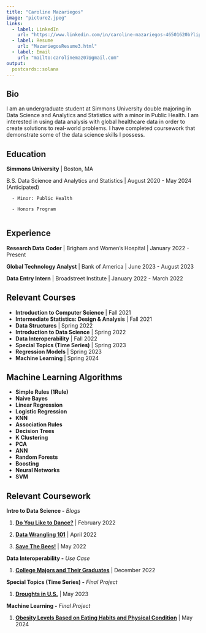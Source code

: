 ```yaml
---
title: "Caroline Mazariegos"
image: "picture2.jpeg"
links:
  - label: LinkedIn
    url: "https://www.linkedin.com/in/caroline-mazariegos-46501620b?lipi=urn%3Ali%3Apage%3Ad_flagship3_profile_view_base_contact_details%3BoBa54IjSQ2eTUR8eJhtRuQ%3D%3D"
  - label: Resume
    url: "MazariegosResume3.html" 
  - label: Email
    url: "mailto:carolinemaz07@gmail.com"
output:
  postcards::solana
---
```


## Bio

I am an undergraduate student at Simmons University double majoring in Data Science and Analytics and Statistics with a minor in Public Health. I am interested in using data analysis with global healthcare data in order to create solutions to real-world problems. I have completed coursework that demonstrate some of the data science skills I possess.

## Education

**Simmons University** \| Boston, MA

B.S. Data Science and Analytics and Statistics \| August 2020 - May 2024 (Anticipated)

      - Minor: Public Health 

      - Honors Program 
      

## Experience

**Research Data Coder** \| Brigham and Women's Hospital \| January 2022 - Present

**Global Technology Analyst** \| Bank of America \| June 2023 - August 2023

**Data Entry Intern** \| Broadstreet Institute \| January 2022 - March 2022


## Relevant Courses

-   **Introduction to Computer Science** \| Fall 2021
-   **Intermediate Statistics: Design & Analysis** \| Fall 2021
-   **Data Structures** \| Spring 2022
-   **Introduction to Data Science** \| Spring 2022
-   **Data Interoperability** \| Fall 2022
-   **Special Topics (Time Series)** \| Spring 2023
-   **Regression Models** \| Spring 2023
-   **Machine Learning** \| Spring 2024

## Machine Learning Algorithms 

-   **Simple Rules (1Rule)**
-   **Naive Bayes**
-   **Linear Regression**
-   **Logistic Regression**
-   **KNN**
-   **Association Rules**
-   **Decision Trees**
-   **K Clustering**
-   **PCA**
-   **ANN**
-   **Random Forests**
-   **Boosting**
-   **Neural Networks**
-   **SVM**


## Relevant Coursework

**Intro to Data Science -** *Blogs*

1.  [**Do You Like to Dance?**](Project1.html) \| February 2022

2.  [**Data Wrangling 101**](Project2.html) \| April 2022

3.  [**Save The Bees!**](Project4.html) \| May 2022

**Data Interoperability -** *Use Case*

1.  [**College Majors and Their Graduates**](FINAL_M.mp4) \| December 2022

**Special Topics (Time Series) -** *Final Project*

1. [**Droughts in U.S.**](Project_TS.html) \| May 2023

**Machine Learning -** *Final Project*

1. [**Obesity Levels Based on Eating Habits and Physical Condition**](Project_ML.html) \| May 2024
